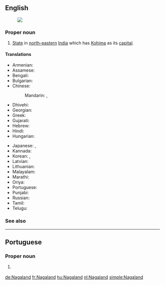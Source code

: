 ==English==
{{wikipedia}}
[[Image:Nagaland in India (disputed hatched).svg|thumb|]]

===Proper noun===
{{en-proper noun}}

# [[State]] in [[north-eastern]] [[India]] which has [[Kohima]] as its [[capital]].

====Translations====
{{trans-top|state}}
* Armenian: {{t|hy|Նագալենդ|tr=Nagalend}}
* Assamese: {{t|as|নাগালেণ্ড|sc=Beng|tr=nāgālēṇḍ}}
* Bengali: {{t|bn|নাগাল্যান্ড|sc=Beng|tr=nāgālyānḍ}}
* Bulgarian: {{t|bg|Нагаланд|sc=Cyrl}}
* Chinese:
*: Mandarin: {{t|cmn|那加蘭邦|sc=Hani}}, {{t|cmn|那加兰邦|tr=Nàjiālán-bāng|sc=Hani}}
* Dhivehi: {{t|dv|ނާގަލޭންޑު|sc=Thaa|tr=nāgalēnḍu}}
* Georgian: {{t|ka|ნაგალენდი|sc=Geor}}
* Greek: {{t+|el|Ναγκαλάντ|sc=Grek}}
* Gujarati: {{t|gu|નાગાલેંડ|sc=Gujr|tr=nāgālēṇḍ}}
* Hebrew: {{t|he|נאגאלנד}}
* Hindi: {{t|hi|नागालैंड|tr=nāgālaiṇḍ}}
* Hungarian: {{t+|hu|Nágaföld}}
{{trans-mid}}
* Japanese: {{t|ja|ナガランド州|tr=Nagarando-shū}}, {{t|ja|ナガランド|tr=Nagarando}}
* Kannada: {{t|kn|ನಾಗಲ್ಯಂಡ್|sc=Knda|tr=nāgalyaṇḍ}}
* Korean: {{t|ko|나갈랜드 주|sc=Kore|tr=nagallaendeu ju}}, {{t|ko|나갈랜드|sc=Kore|tr=nagallaendeu}}
* Latvian: {{t|lv|Nāgālenda}}
* Lithuanian: {{t|lt|Nagalandas}}
* Malayalam: {{t|ml|നാഗാലാ‌ൻഡ്|sc=Mlym|tr=nāgālā‌nḍ}}
* Marathi: {{t|mr|नागालँड|sc=Deva|tr=nāgālam̐ḍ}}
* Oriya: {{t|or|ନାଗାଲାଣ୍ଡ|sc=Orya|tr=nāgālāṇḍ}}
* Portuguese: {{t|pt|Nagaland}}
* Punjabi: {{t|pa|ਨਾਗਾਲੈਂਡ|sc=Guru|tr=nāgālaiṇḍ}}
* Russian: {{t|ru|Нагаленд|m|tr=Nágalend, Nagalénd}}
* Tamil: {{t+|ta|நாகாலாந்து|sc=Taml|tr=nākālāntu}}
* Telugu: {{t+|te|నాగాలాండ్|tr=nāgālāṇḍ}}
{{trans-bottom}}

===See also===
{{list:states of India/en}}

----

==Portuguese==

===Proper noun===
{{pt-proper noun}}

# {{l/en|Nagaland}} {{gloss|state}}

[[de:Nagaland]]
[[fr:Nagaland]]
[[hu:Nagaland]]
[[nl:Nagaland]]
[[simple:Nagaland]]